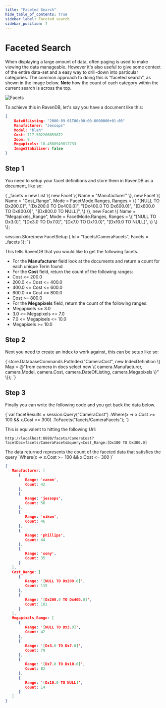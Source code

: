 ```yaml
---
title: "Faceted Search"
hide_table_of_contents: true
sidebar_label: Faceted search
sidebar_position: 7
---
```



# Faceted Search

When displaying a large amount of data, often paging is used to make viewing the data manageable. However it's also useful to give some context of the entire data-set and a easy way to drill-down into particular categories. The common approach to doing this is "faceted search", as shown in the image below. __Note__ how the count of each category within the current search is across the top.

![Facets](./assets/CNET_faceted_search_2.jpg)

To achieve this in RavenDB, let's say you have a document like this:

```json 
{ 
    DateOfListing: "2000-09-01T00:00:00.0000000+01:00" 
    Manufacturer: "Jessops" 
    Model: "blah" 
    Cost: 717.502206059872 
    Zoom: 9 
    Megapixels: 10.4508949012733 
    ImageStabiliser: false 
}
```

## Step 1

You need to setup your facet definitions and store them in RavenDB as a document, like so:

<TabItem value="step_1" label="step_1">
<CodeBlock language="csharp">
{`_facets = new List<Facet>
	          \{
		          new Facet
			          \{
				          Name = "Manufacturer"
			          \},
		          new Facet
			          \{
				          Name = "Cost_Range",
				          Mode = FacetMode.Ranges,
				          Ranges =
					          \{
						          "[NULL TO Dx200.0]",
								  "[Dx200.0 TO Dx400.0]",
								  "[Dx400.0 TO Dx600.0]",
								  "[Dx600.0 TO Dx800.0]",
								  "[Dx800.0 TO NULL]",
					          \}
			          \},
		          new Facet
			          \{
				          Name = "Megapixels_Range", 
						  Mode = FacetMode.Ranges, 
						  Ranges =
							  \{
								  "[NULL TO Dx3.0]",
								  "[Dx3.0 TO Dx7.0]",
								  "[Dx7.0 TO Dx10.0]",
								  "[Dx10.0 TO NULL]",
							  \}
			          \}
	          \};

session.Store(new FacetSetup \{ Id = "facets/CameraFacets", Facets = _facets \});
`}
</CodeBlock>
</TabItem>

This tells RavenDB that you would like to get the following facets.

* For the **Manufacturer** field look at the documents and return a count for each unique Term found
* For the **Cost** field, return the count of the following ranges:
 * Cost &lt;= 200.0
 * 200.0 &lt;= Cost &lt;= 400.0
 * 400.0 &lt;= Cost &lt;= 600.0
 * 600.0 &lt;= Cost &lt;= 800.0
 * Cost &gt;= 800.0
* For the **Megapixels** field, return the count of the following ranges:
 * Megapixels &lt;= 3.0
 * 3.0 &lt;= Megapixels &lt;= 7.0
 * 7.0 &lt;= Megapixels &lt;= 10.0
 * Megapixels &gt;= 10.0

## Step 2

Next you need to create an index to work against, this can be setup like so:

<TabItem value="step_2" label="step_2">
<CodeBlock language="csharp">
{`store.DatabaseCommands.PutIndex("CameraCost",
			new IndexDefinition
			\{
				Map = @"from camera in docs 
                                select new 
                                \{ 
                                    camera.Manufacturer, 
                                    camera.Model, 
                                    camera.Cost,
                                    camera.DateOfListing,
                                    camera.Megapixels
                                \}"
			\});
`}
</CodeBlock>
</TabItem>

## Step 3

Finally you can write the following code and you get back the data below.

<TabItem value="step_3" label="step_3">
<CodeBlock language="csharp">
{`var facetResults = session.Query<Camera>("CameraCost")
	.Where(x => x.Cost >= 100 && x.Cost <= 300)
	.ToFacets("facets/CameraFacets");
`}
</CodeBlock>
</TabItem>

This is equivalent to hitting the following Url:

    http://localhost:8080/facets/CameraCost?facetDoc=facets/CameraFacets&query=Cost_Range:[Dx100 TO Dx300.0]

<Admonition type="note" title="Note">
The data returned represents the count of the faceted data that satisfies the query `Where(x => x.Cost >= 100 && x.Cost <= 300 )`
</Admonition>

```json 
{
   Manufacturer: [
      {
         Range: 'canon',
         Count: 42
      },
      {
         Range: 'jessops',
         Count: 50
      },
      {
         Range: 'nikon',
         Count: 46
      },
      {
         Range: 'phillips',
         Count: 44
      },
      {
         Range: 'sony',
         Count: 35
      }
   ],
   Cost_Range: [
      {
         Range: '[NULL TO Dx200.0]',
         Count: 115
      },
      {
         Range: '[Dx200.0 TO Dx400.0]',
         Count: 102
      }
   ],
   Megapixels_Range: [
      {
         Range: '[NULL TO Dx3.0]',
         Count: 42
      },
      {
         Range: '[Dx3.0 TO Dx7.0]',
         Count: 79
      },
      {
         Range: '[Dx7.0 TO Dx10.0]',
         Count: 82
      },
      {
         Range: '[Dx10.0 TO NULL]',
         Count: 14
      }
   ]
}
```
